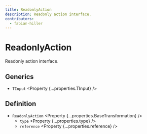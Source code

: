 ```yaml
---
title: ReadonlyAction
description: Readonly action interface.
contributors:
  - fabian-hiller
---
```



# ReadonlyAction

Readonly action interface.

## Generics

- `TInput` <Property {...properties.TInput} />

## Definition

- `ReadonlyAction` <Property {...properties.BaseTransformation} />
  - `type` <Property {...properties.type} />
  - `reference` <Property {...properties.reference} />
